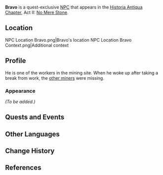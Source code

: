 {{Meta
<!-- Remove this template after adding the missing info -->
|missing_NPC_profile  = yes
}}
{{Character Infobox
|type             = Quest NPC
|image            = NPC Bravo.png
|region           = Liyue
|title            = Miner
|voiceEN          = {{w|SungWon Cho}}<ref>Twitter: [https://twitter.com/ProZD/status/1387568113718235140 EN VA Self Announcement]</ref>
}}
'''Bravo''' is a quest-exclusive [[NPC]] that appears in the [[Historia Antiqua Chapter]], Act II: [[No Mere Stone]].

==Location==
<gallery hideaddbutton="true" captionalign="center">
NPC Location Bravo.png|Bravo's location
NPC Location Bravo Context.png|Additional context
</gallery>

==Profile==
He is one of the workers in the mining site. When he woke up after taking a break from work, the [[Missing Miners|other miners]] were missing.
<!--
===Personality===
-->
===Appearance===
''(To be added.)''

==Quests and Events==
{{Quest Appearances}}

==Other Languages==
{{Other Languages
|default_hidden = 1
|en      = Bravo
|zhs     = 阿虎
|zhs_rm  = Āhǔ
|zht     = 阿虎
|zht_rm  = Āhǔ
|ja      = 阿虎
|ja_rm   = Ako{{Assumed}}
|ko      = 범이
|ko_rm   = Beom'i
|es      = Hu
|fr      = Hu
|ru      = Браво
|th      = Bravo
|vi      = Bravo
|de      = Hu
|id      = Bravo
|pt      = Hu
}}

==Change History==
{{Change History|1.5}}

==References==
{{Reflist}}
